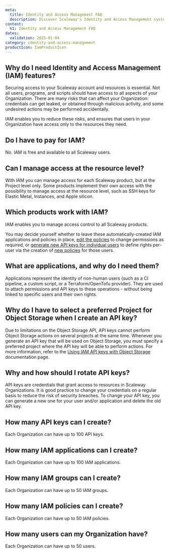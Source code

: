 ```yaml
---
meta:
  title: Identity and Access Management FAQ
  description: Discover Scaleway's Identity and Access Management system.
content:
  h1: Identity and Access Management FAQ
dates:
  validation: 2025-01-04
category: identity-and-access-management
productIcon: IamProductIcon
---
```


## Why do I need Identity and Access Management (IAM) features?
Securing access to your Scaleway account and resources is essential. Not all users, programs, and scripts should have access to all aspects of your Organization. There are many risks that can affect your Organization: credentials can get leaked, or obtained through malicious activity, and some undesired actions may be performed accidentally.

IAM enables you to reduce these risks, and ensures that users in your Organization have access only to the resources they need.

## Do I have to pay for IAM?
No. IAM is free and available to all Scaleway users.

## Can I manage access at the resource level?
With IAM you can manage access for each Scaleway product, but at the Project level only. Some products implement their own access with the possibility to manage access at the resource level, such as SSH keys for Elastic Metal, Instances, and Apple silicon.

## Which products work with IAM?
IAM enables you to manage access control to all Scaleway products.

You may decide yourself whether to leave these automatically-created IAM applications and policies in place, [edit the policies](/iam/how-to/manage-policies/) to change permissions as required, or [generate new API keys for individual users](/iam/how-to/create-api-keys/) to define rights per-user via the creation of [new policies](/iam/how-to/create-policy/) for those users.

## What are applications, and why do I need them?
Applications represent the identity of non-human users (such as a CI pipeline, a custom script, or a Terraform/OpenTofu provider). They are used to attach permissions and API keys to these operations - without being linked to specific users and their own rights.

## Why do I have to select a preferred Project for Object Storage when I create an API key?
Due to limitations on the Object Storage API, API keys cannot perform Object Storage actions on several projects at the same time. Whenever you generate an API key that will be used on Object Storage, you must specify a preferred project where the API key will be able to perform actions. For more information, refer to the [Using IAM API keys with Object Storage](/iam/api-cli/using-api-key-object-storage/) documentation page.

## Why and how should I rotate API keys?
API keys are credentials that grant access to resources in Scaleway Organizations. It is good practice to change your credentials on a regular basis to reduce the risk of security breaches.
To change your API key, you can generate a new one for your user and/or application and delete the old API key.

## How many API keys can I create?
Each Organization can have up to 100 API keys.

## How many IAM applications can I create?
Each Organization can have up to 100 IAM applications.

## How many IAM groups can I create?
Each Organization can have up to 50 IAM groups.

## How many IAM policies can I create?
Each Organization can have up to 50 IAM policies.

## How many users can my Organization have?
Each Organization can have up to 50 users.